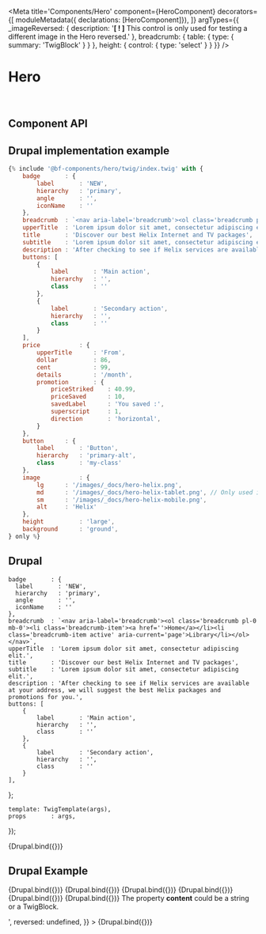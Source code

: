 

<Meta
    title='Components/Hero'
    component={HeroComponent}
    decorators={[
        moduleMetadata({ declarations: [HeroComponent]}),
    ]}
    argTypes={{
        _imageReversed: {
            description: '**[ ! ]** This control is only used for testing a different image in the Hero reversed.'
        },
        breadcrumb: {
            table: {
                type: { summary: 'TwigBlock' }
            }
        },
        height: {
            control: { type: 'select' }
        }
    }}
/>

# Hero

<br/>



## Component API

<ArgsTable of={HeroComponent} />



## Drupal implementation example

```jsx
{% include '@bf-components/hero/twig/index.twig' with {
    badge       : {
        label       : 'NEW',
        hierarchy   : 'primary',
        angle       : '',
        iconName    : ''
    },
    breadcrumb  : `<nav aria-label='breadcrumb'><ol class='breadcrumb pl-0 mb-0'><li class='breadcrumb-item'><a href=''>Home</a></li><li class='breadcrumb-item active' aria-current='page'>Library</li></ol></nav>`,
    upperTitle  : 'Lorem ipsum dolor sit amet, consectetur adipiscing elit.',
    title       : 'Discover our best Helix Internet and TV packages',
    subtitle    : 'Lorem ipsum dolor sit amet, consectetur adipiscing elit.',
    description : 'After checking to see if Helix services are available at your address, we will suggest the best Helix packages and promotions for you.',
    buttons: [
        {
            label       : 'Main action',
            hierarchy   : '',
            class       : ''
        },
        {
            label       : 'Secondary action',
            hierarchy   : '',
            class       : ''
        }
    ],
    price           : {
        upperTitle      : 'From',
        dollar          : 86,
        cent            : 99,
        details         : '/month',
        promotion       : {
            priceStriked    : 40.99,
            priceSaved      : 10,
            savedLabel      : 'You saved :',
            superscript     : 1,
            direction       : 'horizontal',
        }
    },
    button      : {
        label       : 'Button',
        hierarchy   : 'primary-alt',
        class       : 'my-class'
    },
    image           : {
        lg      : '/images/_docs/hero-helix.png',
        md      : '/images/_docs/hero-helix-tablet.png', // Only used if isSplitted: true
        sm      : '/images/_docs/hero-helix-mobile.png',
        alt     : 'Helix'
    },
    height          : 'large',
    background      : 'ground',
} only %}
```



## Drupal

    badge       : {
      label       : 'NEW',
      hierarchy   : 'primary',
      angle       : '',
      iconName    : ''
    },
    breadcrumb  : `<nav aria-label='breadcrumb'><ol class='breadcrumb pl-0 mb-0'><li class='breadcrumb-item'><a href=''>Home</a></li><li class='breadcrumb-item active' aria-current='page'>Library</li></ol></nav>`,
    upperTitle  : 'Lorem ipsum dolor sit amet, consectetur adipiscing elit.',
    title       : 'Discover our best Helix Internet and TV packages',
    subtitle    : 'Lorem ipsum dolor sit amet, consectetur adipiscing elit.',
    description : 'After checking to see if Helix services are available at your address, we will suggest the best Helix packages and promotions for you.',
    buttons: [
        {
            label       : 'Main action',
            hierarchy   : '',
            class       : ''
        },
        {
            label       : 'Secondary action',
            hierarchy   : '',
            class       : ''
        }
    ],
};

    template: TwigTemplate(args),
    props       : args,
});

<Canvas withSource='none'>
    <Story
        name='Drupal'
        height='500px'
        args={{
            ...commonProps,
            reversed: undefined,
        }}
    >
        {Drupal.bind({})}
    </Story>
</Canvas>



## Drupal Example


<Canvas withSource='none'>
    <Story
        name='Drupal - With image'
        height='500px'
        args={{
            ...commonProps,
            image           : {
                lg      : '/images/_docs/hero-helix.png',
                sm      : '/images/_docs/hero-helix-mobile.png',
                alt     : 'Helix'
            },
            _imageReversed  : {
                lg  : '/images/_docs/hero-helix-reversed.png',
                sm  : '/images/_docs/hero-helix-reversed-mobile.png',
                alt : 'Helix'
            },
            reversed: undefined,
        }}
    >
        {Drupal.bind({})}
    </Story>
</Canvas>

<Canvas withSource='none'>
    <Story
        name='Drupal - With height large'
        height='800px'
        args={{
            ...commonProps,
            image           : {
                lg  : '/images/_docs/hero-helix.png',
                sm  : '/images/_docs/hero-helix-mobile.png',
                alt : 'Helix'
            },
            _imageReversed  : {
                lg  : '/images/_docs/hero-helix-reversed.png',
                sm  : '/images/_docs/hero-helix-reversed-mobile.png',
                alt : 'Helix'
            },
            height          : 'large',
            reversed: undefined,
        }}
    >
        {Drupal.bind({})}
    </Story>
</Canvas>


<Canvas withSource='none'>
    <Story
        name='Drupal - With image splitted'
        height='800px'
        args={{
            ...commonProps,
            image           : {
                lg              : '/images/_docs/hero-helix.png',
                md              : '/images/placeholder/800x600.png',
                sm              : '/images/_docs/hero-helix-mobile.png',
                alt             : 'Helix',
                isSplitted      : true
            },
            _imageReversed  : {
                lg              : '/images/_docs/hero-helix-reversed.png',
                md              : '/images/placeholder/800x600.png',
                sm              : '/images/_docs/hero-helix-reversed-mobile.png',
                alt             : 'Helix',
                isSplitted      : true
            },
            reversed: undefined,
        }}
    >
        {Drupal.bind({})}
    </Story>
</Canvas>


<Canvas withSource='none'>
    <Story
        name='Drupal - With icon'
        height='500px'
        args={{
            ...commonProps,
            icon: { name: 'innovation' },
            reversed: undefined,
        }}
    >
        {Drupal.bind({})}
    </Story>
</Canvas>


<Canvas withSource='none'>
    <Story
        name='Drupal - With price'
        height='500px'
        args={{
            ...commonProps,
            price           : {
                upperTitle      : 'From',
                dollar          : 86,
                cent            : 99,
                details         : '/month',
                promotion       : {
                    priceStriked    : 40.99,
                    priceSaved      : 10,
                    savedLabel      : 'You saved :',
                    superscript     : 1,
                    direction       : 'vertical',
                }
            },
            reversed: undefined,
        }}
    >
        {Drupal.bind({})}
    </Story>
</Canvas>


<Canvas withSource='none'>
    <Story
        name='Drupal - With Block Selection'
        height='500px'
        args={{
            ...commonProps,
            blockSelection  : {
                title               : 'My selection',
                month               : 'month',
                contentLists        : [
                    {
                        title           : 'Samsung Galaxy Note 20 Utra 5G',
                        description     : 'Navy Blue, 128 Go',
                        price           : '$24.00',
                        saving          : '$30.00',
                        fullPrice       : '$150.00',
                    },
                    {
                        title           : 'All-inclusive 12 GB Mobile',
                        description     : 'Lorem ipsum',
                        price           : '$55.00',
                    },
                ],
            },
            reversed: undefined,
        }}
    >
        {Drupal.bind({})}
    </Story>
</Canvas>


<Canvas withSource='none'>
    <Story
        name='Drupal - With content'
        height='500px'
        args={{
            ...commonProps,
            content: '<p>The property <b>content</b> could be a string or a TwigBlock.</p>',
            reversed: undefined,
        }}
    >
        {Drupal.bind({})}
    </Story>
</Canvas>


<!--
TODO DS-185: Add a story with real twig block from twig-block.drupal.twig.
Currrently, `embed` are not working with twig module in express server.
 -->